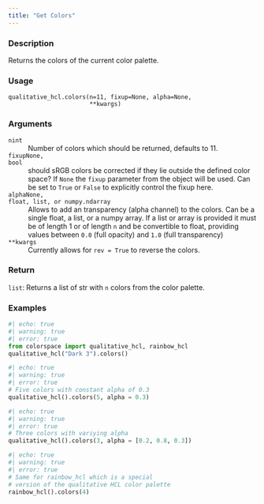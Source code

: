 ```yaml
---
title: "Get Colors"
---
```


### Description

Returns the colors of the current color palette.

### Usage

<pre><code class='language-python'>qualitative_hcl.colors(n=11, fixup=None, alpha=None,<br/>                       **kwargs)</code></pre>

### Arguments

<dl class="pyp-list param-list">
  <dt style = "white-space: nowrap; font-family: monospace; vertical-align: top">
   <code id="colorspace.palettes.qualitative_hcl.colors:n">n</code><code class="argument-class">int</code>
  </dt>
 <dd>Number of colors which should be returned, defaults to 11.</dd>
  <dt style = "white-space: nowrap; font-family: monospace; vertical-align: top">
   <code id="colorspace.palettes.qualitative_hcl.colors:fixup">fixup</code><code class="argument-class">None, bool</code>
  </dt>
 <dd>should sRGB colors be corrected if they lie outside
the defined color space?  If `None` the `fixup` parameter from the
object will be used. Can be set to `True` or `False` to explicitly
control the fixup here.</dd>
  <dt style = "white-space: nowrap; font-family: monospace; vertical-align: top">
   <code id="colorspace.palettes.qualitative_hcl.colors:alpha">alpha</code><code class="argument-class">None, float, list, or numpy.ndarray</code>
  </dt>
 <dd>Allows to add an transparency
(alpha channel) to the colors. Can be a single float, a list, or a
numpy array. If a list or array is provided it must be of length 1 or
of length `n` and be convertible to float, providing values
between `0.0` (full opacity) and `1.0` (full transparency)</dd>
  <dt style = "white-space: nowrap; font-family: monospace; vertical-align: top">
   <code id="colorspace.palettes.qualitative_hcl.colors:**kwargs">**kwargs</code>
  </dt>
 <dd>Currently allows for `rev = True` to reverse the colors.</dd>
</dl>

### Return

<code>list</code>: Returns a list of str with `n` colors from the
color palette.

### Examples

```python
#| echo: true
#| warning: true
#| error: true
from colorspace import qualitative_hcl, rainbow_hcl
qualitative_hcl("Dark 3").colors()
```

```python
#| echo: true
#| warning: true
#| error: true
# Five colors with constant alpha of 0.3
qualitative_hcl().colors(5, alpha = 0.3)
```

```python
#| echo: true
#| warning: true
#| error: true
# Three colors with variying alpha
qualitative_hcl().colors(3, alpha = [0.2, 0.8, 0.3])
```

```python
#| echo: true
#| warning: true
#| error: true
# Same for rainbow_hcl which is a special
# version of the qualitative HCL color palette
rainbow_hcl().colors(4)
```



